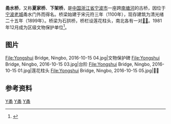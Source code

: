 {{coord|29.861963|N|121.546964|E|format=dms|display=title}}
{{文物保护单位
| 级别 = 市县级
| 省名 = 浙江省
| 市/县名 = 海曙区
| 图片 = Yongshui Bridge, Ningbo, 2016-10-15 07.jpg
| 名称 = 甬水桥
| 编号 = 
| 分类 = 古建筑
| 时代 = [[清朝|清]]
| 所在 = [[海曙区|海曙区]]南郊路中段
| 登录 = 1981年12月
}}
'''甬水桥'''，又称'''夏家桥'''、'''下架桥'''，是[[中国|中国]][[浙江省|浙江省]][[宁波市|宁波市]]一座跨[[南塘河_(宁波)|南塘河]]的古桥，因位于[[宁波老城|宁波老城]]甬水门外而得名。桥梁始建于宋元符三年（1100年），现存建筑为清光绪二十五年（1899年）。桥梁为石拱桥，桥栏设莲花柱头，南北各有一对[[𧈢𧏡|𧈢𧏡]]。1981年12月成为区级文物保护单位<ref>{{cite web|url=http://www.nbwb.net/pd_wwbh/info.aspx?Id=920&type=2|title=甬水桥|publisher=宁波文化遗产保护网|date=2005-11-25|accessdate=2017-02-19|archive-date=2020-10-30|archive-url=https://web.archive.org/web/20201030201220/http://www.nbwb.net/pd_wwbh/info.aspx?Id=920&type=2|dead-url=no}}</ref>。

== 图片 ==
<gallery>
File:Yongshui Bridge, Ningbo, 2016-10-15 04.jpg|文物保护碑
File:Yongshui Bridge, Ningbo, 2016-10-15 03.jpg|台阶
File:Yongshui Bridge, Ningbo, 2016-10-15 01.jpg|莲花柱头
File:Yongshui Bridge, Ningbo, 2016-10-15 05.jpg|𧈢𧏡
</gallery>

== 参考资料 ==
{{commonscat|Yongshui Bridge}}
{{reflist}}

{{ningbo-stub}}

[[Category:宁波桥梁|Y甬]]
[[Category:宁波古迹|Y甬]]
[[Category:清朝桥梁|Y甬]]